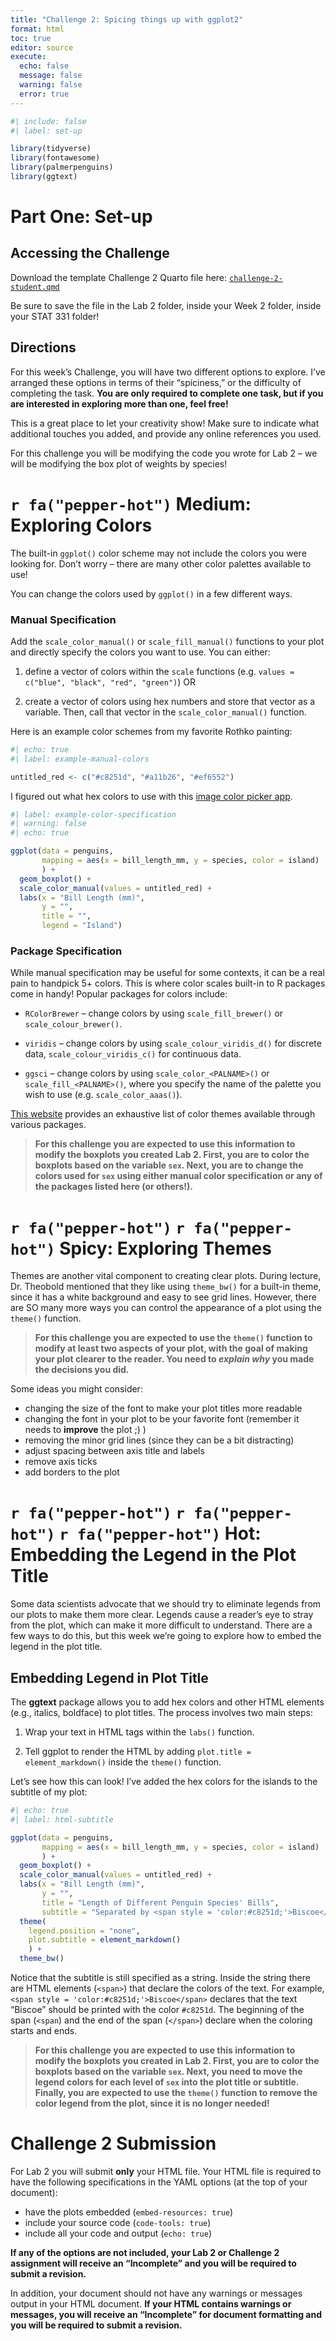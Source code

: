 ```yaml
---
title: "Challenge 2: Spicing things up with ggplot2"
format: html
toc: true
editor: source
execute:
  echo: false
  message: false
  warning: false
  error: true
---
```


```r
#| include: false
#| label: set-up

library(tidyverse)
library(fontawesome)
library(palmerpenguins)
library(ggtext)

```

# Part One: Set-up

## Accessing the Challenge

Download the template Challenge 2 Quarto file here: <a href="../student/challenge-2-student.qmd" download>`challenge-2-student.qmd`</a> 


::: {.callout-important}
Be sure to save the file in the Lab 2 folder, inside your Week 2 folder, 
inside your STAT 331 folder! 
:::

## Directions

For this week's Challenge, you will have two different options to explore.
I've arranged these options in terms of their "spiciness," or the difficulty of 
completing the task. **You are only required to complete one task, but if you are interested in exploring more than one, feel free!**

This is a great place to let your creativity show! Make sure to indicate what
additional touches you added, and provide any online references you used.

::: callout-tip
For this challenge you will be modifying the code you wrote for Lab 2 -- we will
be modifying the box plot of weights by species!
:::

# `r fa("pepper-hot")` Medium: Exploring Colors

The built-in `ggplot()` color scheme may not include the colors you were looking
for. Don't worry -- there are many other color palettes available to use!

You can change the colors used by `ggplot()` in a few different ways.

### Manual Specification

Add the `scale_color_manual()` or `scale_fill_manual()` functions to your plot
and directly specify the colors you want to use. You can either:

1.  define a vector of colors within the `scale` functions (e.g.
`values = c("blue", "black", "red", "green")`) OR

2.  create a vector of colors using hex numbers and store that vector as a
variable. Then, call that vector in the `scale_color_manual()` function.

Here is an example color schemes from my favorite Rothko painting:

```r
#| echo: true
#| label: example-manual-colors

untitled_red <- c("#c8251d", "#a11b26", "#ef6552")

```

::: callout-note
I figured out what hex colors to use with this [image color picker app](https://imagecolorpicker.com/en). 
:::

```r
#| label: example-color-specification
#| warning: false
#| echo: true

ggplot(data = penguins, 
       mapping = aes(x = bill_length_mm, y = species, color = island)
       ) +
  geom_boxplot() +
  scale_color_manual(values = untitled_red) +
  labs(x = "Bill Length (mm)", 
       y = "", 
       title = "", 
       legend = "Island")
```

### Package Specification

While manual specification may be useful for some contexts, it can be a 
real pain to handpick 5+ colors. This is where color scales built-in to R
packages come in handy! Popular packages for colors include:

-   `RColorBrewer` -- change colors by using `scale_fill_brewer()` or `scale_colour_brewer()`.

-   `viridis` -- change colors by using `scale_colour_viridis_d()` for discrete
data, `scale_colour_viridis_c()` for continuous data.

-   `ggsci` -- change colors by using `scale_color_<PALNAME>()` or
`scale_fill_<PALNAME>()`, where you specify the name of the palette you wish to
use (e.g. `scale_color_aaas()`).

::: callout-note
[This website](https://github.com/EmilHvitfeldt/r-color-palettes) provides an exhaustive list of color themes available through various packages.
:::

> **For this challenge you are expected to use this information to modify the boxplots you created Lab 2. First, you are to color the boxplots based on the variable `sex`. Next, you are to change the colors used for `sex` using either manual color specification or any of the packages listed here (or others!).**

# `r fa("pepper-hot")` `r fa("pepper-hot")` Spicy: Exploring Themes

Themes are another vital component to creating clear plots. During lecture, 
Dr. Theobold mentioned that they like using `theme_bw()` for a built-in theme, 
since it has a white background and easy to see grid lines. However, there are 
SO many more ways you can control the appearance of a plot using the `theme()`
function. 

> **For this challenge you are expected to use the `theme()` function to modify at least two aspects of your plot, with the goal of making your plot clearer to the reader. You need to *explain why* you made the decisions you did.**

Some ideas you might consider:

- changing the size of the font to make your plot titles more readable
- changing the font in your plot to be your favorite font 
(remember it needs to **improve** the plot ;) )
- removing the minor grid lines (since they can be a bit distracting)
- adjust spacing between axis title and labels
- remove axis ticks
- add borders to the plot

# `r fa("pepper-hot")` `r fa("pepper-hot")` `r fa("pepper-hot")` Hot: Embedding the Legend in the Plot Title

Some data scientists advocate that we should try to eliminate legends from our
plots to make them more clear. Legends cause a reader's eye to stray from the
plot, which can make it more difficult to understand. There are a few ways to 
do this, but this week we're going to explore how to embed the legend in the 
plot title.

## Embedding Legend in Plot Title

The **ggtext** package allows you to add hex colors and other HTML elements 
(e.g., italics, boldface) to plot titles. The process involves two main steps:

1. Wrap your text in HTML tags within the `labs()` function. 

2. Tell ggplot to render the HTML by adding `plot.title = element_markdown()`
inside the `theme()` function. 

Let's see how this can look! I've added the hex colors for the islands to the
subtitle of my plot:

```r
#| echo: true
#| label: html-subtitle

ggplot(data = penguins, 
       mapping = aes(x = bill_length_mm, y = species, color = island)
       ) +
  geom_boxplot() +
  scale_color_manual(values = untitled_red) +
  labs(x = "Bill Length (mm)", 
       y = "", 
       title = "Length of Different Penguin Species' Bills", 
       subtitle = "Separated by <span style = 'color:#c8251d;'>Biscoe</span>, <span style = 'color:#a11b26;'>Dream</span> and <span style = 'color:#ef6552;'>Torgenson</span> Islands") +
  theme(
    legend.position = "none", 
    plot.subtitle = element_markdown()
    ) +
  theme_bw()
```

Notice that the subtitle is still specified as a string. Inside the string there
are HTML elements (`<span>`) that declare the colors of the text. For example, 
`<span style = 'color:#c8251d;'>Biscoe</span>` declares that the text "Biscoe"
should be printed with the color `#c8251d`. The beginning of the span (`<span `)
and the end of the span (`</span>`) declare when the coloring starts and ends. 

> **For this challenge you are expected to use this information to modify the boxplots you created in Lab 2. First, you are to color the boxplots based on the variable `sex`. Next, you need to move the legend colors for each level of `sex` into 
the plot title or subtitle. Finally, you are expected to use the `theme()` function to remove the color legend from the plot, since it is no longer needed!**

# Challenge 2 Submission

For Lab 2 you will submit **only** your HTML file. Your HTML file is required to have the following specifications in the YAML options (at the top of your document):

-   have the plots embedded (`embed-resources: true`)
-   include your source code (`code-tools: true`)
-   include all your code and output (`echo: true`)

**If any of the options are not included, your Lab 2 or Challenge 2 assignment will receive an "Incomplete" and you will be required to submit a revision.**

In addition, your document should not have any warnings or messages output in your HTML document. **If your HTML contains warnings or messages, you will receive an "Incomplete" for document formatting and you will be required to submit a revision.**
